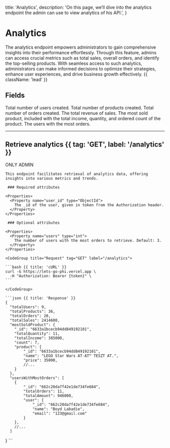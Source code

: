   title: 'Analytics',
  description:
    'On this page, we’ll dive into the analytics endpoint the admin can use to view analytics of his API.',
}

# Analytics

The analytics endpoint empowers administrators to gain comprehensive insights into their performance effortlessly. Through this feature, admins can access crucial metrics such as total sales, overall orders, and identify the top-selling products. With seamless access to such analytics, administrators can make informed decisions to optimize their strategies, enhance user experiences, and drive business growth effectively. {{ className: 'lead' }}

## Fields

<Properties>
  <Property name="totalUsers" type="int">
    Total number of users created.
  </Property>
  <Property name="totalProducts" type="int">
    Total number of products created.
  </Property>
  <Property name="totalOrders" type="int">
    Total number of orders created.
  </Property>
  <Property name="totalSales" type="int">
    The total revenue of sales.
  </Property>
  <Property name="mostSoldProduct" type="product">
    The most sold product, included with the total income, quantity, and ordered count of the product.
  </Property>
  <Property name="usersWithMostOrders" type="users[]">
    The users with the most orders.
  </Property>
</Properties>

---

## Retrieve analytics {{ tag: 'GET', label: '/analytics' }}

<span className="text-red-500">ONLY ADMIN</span>

<Row>
  <Col>

    This endpoint facilitates retrieval of analytics data, offering insights into various metrics and trends. 
    
     ### Required attributes

    <Properties>
      <Property name="user_id" type="ObjectId">
        The _id of the user, given in token from the Authorization header.
      </Property>
    </Properties>

     ### Optional attributes

    <Properties>
      <Property name="users" type="int">
        The number of users with the most orders to retrieve. Default: 3.
      </Property>
    </Properties>

  </Col>
  <Col sticky>

    <CodeGroup title="Request" tag="GET" label="/analytics">

    ```bash {{ title: 'cURL' }}
    curl -G https://lets-go-phi.vercel.app \
      -H "Authorization: Bearer {token}" \
    ```

    </CodeGroup>

    ```json {{ title: 'Response' }}
    {
      "totalUsers": 9,
      "totalProducts": 36,
      "totalOrders": 20,
      "totalSales": 2414600,
      "mostSoldProduct": {
        "_id": "6633a1bcecb94dd849192101",
        "totalQuantity": 11,
        "totalIncome": 385000,
        "count": 7,
        "product": {
            "_id": "6633a1bcecb94dd849192101",
            "name": "LEGO Star Wars AT-AT™ TESZT AT.",
            "price": 35000,
            //...
        }
      },
      "usersWithMostOrders": [
        {
            "_id": "662c20da7f42e1de734fe684",
            "totalOrders": 11,
            "totalAmount": 946000,
            "user": {
                "_id": "662c20da7f42e1de734fe684",
                "name": "Boyd Labadie",
                "email": "123@gmail.com"
            }
        },
        //...
      ]
}
    ```

  </Col>
</Row>
